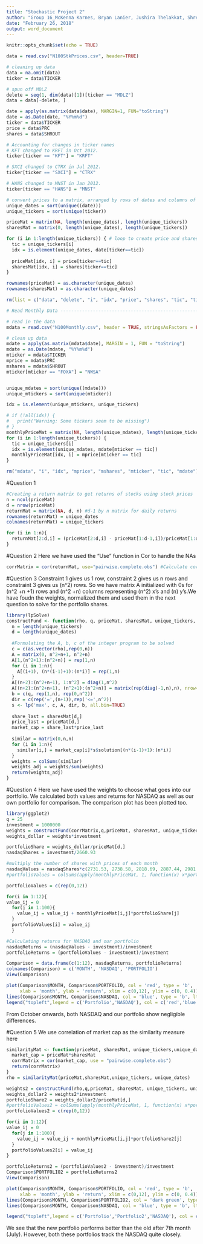 ---
title: "Stochastic Project 2"
author: "Group 16_McKenna Karnes, Bryan Lanier, Jushira Thelakkat, Shreya Trivedi"
date: "February 26, 2018"
output: word_document
---

```{r setup, include=FALSE}
knitr::opts_chunk$set(echo = TRUE)
```

```{r}
data = read.csv("N100StkPrices.csv", header=TRUE)

# cleaning up data
data = na.omit(data)
ticker = data$TICKER

# spun off MDLZ
delete = seq(1, dim(data)[1])[ticker == "MDLZ"]
data = data[-delete, ]

date = apply(as.matrix(data$date), MARGIN=1, FUN="toString")
date = as.Date(date, "%Y%m%d")
ticker = data$TICKER
price = data$PRC
shares = data$SHROUT

# Accounting for changes in ticker names
# KFT changed to KRFT in Oct 2012.
ticker[ticker == "KFT"] = "KRFT"

# SXCI changed to CTRX in Jul 2012.
ticker[ticker == "SXCI"] = "CTRX"

# HANS changed to MNST in Jan 2012.
ticker[ticker == "HANS"] = "MNST"

# convert prices to a matrix, arranged by rows of dates and columns of tickers
unique_dates = sort(unique((date)))
unique_tickers = sort(unique(ticker))

priceMat = matrix(NA, length(unique_dates), length(unique_tickers))
sharesMat = matrix(0, length(unique_dates), length(unique_tickers))

for (i in 1:length(unique_tickers)) { # loop to create price and shares matrices
  tic = unique_tickers[i]
  idx = is.element(unique_dates, date[ticker==tic])
  
  priceMat[idx, i] = price[ticker==tic]
  sharesMat[idx, i] = shares[ticker==tic]
}

rownames(priceMat) = as.character(unique_dates)
rownames(sharesMat) = as.character(unique_dates)

rm(list = c("data", "delete", "i", "idx", "price", "shares", "tic", "ticker", "date"))

# Read Monthly Data -------------------------------------------------------

# read in the data
mdata = read.csv("N100Monthly.csv", header = TRUE, stringsAsFactors = FALSE)

# clean up data
mdate = apply(as.matrix(mdata$date), MARGIN = 1, FUN = "toString")
mdate = as.Date(mdate, "%Y%m%d")
mticker = mdata$TICKER
mprice = mdata$PRC
mshares = mdata$SHROUT
mticker[mticker == "FOXA"] = "NWSA"


unique_mdates = sort(unique((mdate)))
unique_mtickers = sort(unique(mticker))

idx = is.element(unique_mtickers, unique_tickers)

# if (!all(idx)) {
#   print("Warning: Some tickers seem to be missing")
# }
monthlyPriceMat = matrix(NA, length(unique_mdates), length(unique_tickers))
for (i in 1:length(unique_tickers)) {
  tic = unique_tickers[i]
  idx = is.element(unique_mdates, mdate[mticker == tic])
  monthlyPriceMat[idx, i] = mprice[mticker == tic]
}

rm("mdata", "i", "idx", "mprice", "mshares", "mticker", "tic", "mdate")

```

#Question 1

```{r}
#Creating a return matrix to get returns of stocks using stock prices
n = ncol(priceMat)
d = nrow(priceMat)
returnMat = matrix(NA, d, n) #d-1 by n matrix for daily returns
rownames(returnMat) = unique_dates
colnames(returnMat) = unique_tickers

for (i in 1:n){
  returnMat[2:d,i] = (priceMat[2:d,i] - priceMat[1:d-1,i])/priceMat[1:d-1,i]
}
```

#Question 2
Here we have used the "Use" function in Cor to handle the NAs

```{r}
corrMatrix = cor(returnMat, use="pairwise.complete.obs") #Calculate correlation matrix
```


#Question 3
Constraint 1 gives us 1 row, constraint 2 gives us n rows and constraint 3 gives us (n^2) rows. So we have matrix A initialized with 0s for (n^2 +n +1) rows and (n^2 +n) columns representing (n^2) x's and (n) y's.We have foudn the weights, normalized them and used them in the next question to solve for the portfolio shares.

```{r}
library(lpSolve)
constructFund <- function(rho, q, priceMat, sharesMat, unique_tickers, unique_dates){
  n = length(unique_tickers)
  d = length(unique_dates)
  
  #Formulating the A, b, c of the integer program to be solved
  c = c(as.vector(rho),rep(0,n))
  A = matrix(0, n^2+n+1, n^2+n)
  A[1,(n^2+1):(n^2+n)] = rep(1,n)
  for (i in 1:n){
    A[(i+1), (n*(i-1)+1):(n*i)] = rep(1,n)
  }
  A[(n+2):(n^2+n+1), 1:n^2] = diag(1,n^2)
  A[(n+2):(n^2+n+1), (n^2+1):(n^2+n)] = matrix(rep(diag(-1,n),n), nrow=n^2, byrow=T)
  b = c(q, rep(1,n), rep(0,n^2))
  dir = c(rep('=',(n+1)),rep('<=',n^2))
  s <- lp('max', c, A, dir, b, all.bin=TRUE)
  
  share_last = sharesMat[d,]
  price_last = priceMat[d,]
  market_cap = share_last*price_last
  
  similar = matrix(0,n,n)
  for (i in 1:n){
    similar[i,] = market_cap[i]*s$solution[(n*(i-1)+1):(n*i)]
  }
  weights = colSums(similar)
  weights_adj = weights/sum(weights)
  return(weights_adj)
}
```

#Question 4
Here we have used the weights to choose what goes into our portfolio. We calculated both values and returns for NASDAQ as well as our own portfolio for comparison. The comparison plot has been plotted too.

```{r}
library(ggplot2)
q = 25
investment = 1000000 
weights = constructFund(corrMatrix,q,priceMat, sharesMat, unique_tickers, unique_dates)
weights_dollar = weights*investment

portfolioShare = weights_dollar/priceMat[d,]
nasdaqShares = investment/2660.93

#multiply the number of shares with prices of each month
nasdaqValues = nasdaqShares*c(2731.53, 2738.58, 2818.69, 2887.44, 2981.76, 2909.60, 3090.19, 3073.81, 3218.20, 3377.73, 3487.82, 3592)
#portfolioValues = colSums(apply(monthlyPriceMat, 1, function(x) x*portfolioShare))

portfolioValues = c(rep(0,12))

for(i in 1:12){
value_ij = 0
  for(j in 1:100){
    value_ij = value_ij + monthlyPriceMat[i,j]*portfolioShare[j]
  }
  portfolioValues[i] = value_ij
  }

#Calculating returns for NASDAQ and our portfolio
nasdaqReturns = (nasdaqValues - investment)/investment
portfolioReturns = (portfolioValues - investment)/investment

Comparison = data.frame(c(1:12), nasdaqReturns, portfolioReturns)
colnames(Comparison) = c('MONTH', 'NASDAQ', 'PORTFOLIO')
View(Comparison)
```

```{r}
plot(Comparison$MONTH, Comparison$PORTFOLIO, col = 'red', type = 'b', 
     xlab = 'month', ylab = 'return', xlim = c(0,12), ylim = c(0, 0.4))
lines(Comparison$MONTH, Comparison$NASDAQ, col = 'blue', type = 'b', lty=2)
legend("topleft",legend = c('Portfolio','NASDAQ'), col = c('red','blue'), lty = 1:2, cex = 0.8)
```
From October onwards, both NASDAQ and our portfolio show negligible differences.

#Question 5
We use correlation of market cap as the similarity measure here

```{r}
similarityMat <- function(priceMat, sharesMat, unique_tickers,unique_dates){
  market_cap = priceMat*sharesMat
  corrMatrix = cor(market_cap, use = "pairwise.complete.obs")
  return(corrMatrix)
}
rho = similarityMat(priceMat,sharesMat,unique_tickers, unique_dates)

weights2 = constructFund(rho,q,priceMat, sharesMat, unique_tickers, unique_dates)
weights_dollar2 = weights2*investment
portfolioShare2 = weights_dollar2/priceMat[d,]
#portfolioValues2 = colSums(apply(monthlyPriceMat, 1, function(x) x*portfolioShare2))
portfolioValues2 = c(rep(0,12))

for(i in 1:12){
value_ij = 0
  for(j in 1:100){
    value_ij = value_ij + monthlyPriceMat[i,j]*portfolioShare2[j]
  }
  portfolioValues2[i] = value_ij
}

portfolioReturns2 = (portfolioValues2 - investment)/investment
Comparison$PORTFOLIO2 = portfolioReturns2
View(Comparison)
```

```{r}
plot(Comparison$MONTH, Comparison$PORTFOLIO, col = 'red', type = 'b', 
     xlab = 'month', ylab = 'return', xlim = c(0,12), ylim = c(0, 0.4))
lines(Comparison$MONTH, Comparison$PORTFOLIO2, col = 'dark green', type = 'b', lty=3)
lines(Comparison$MONTH, Comparison$NASDAQ, col = 'blue', type = 'b', lty=2)

legend("topleft",legend = c('Portfolio','Portfolio2','NASDAQ'), col = c('red','dark green','blue'), lty = c(1,3,2), cex = 0.7)
```

We see that the new portfolio performs better than the old after 7th month (July). However, both these portfolios track the NASDAQ quite closely.
